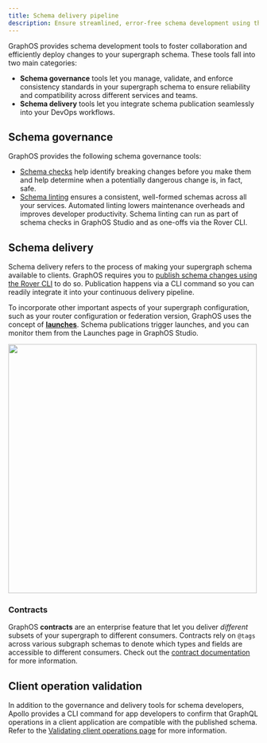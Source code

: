 ```yaml
---
title: Schema delivery pipeline
description: Ensure streamlined, error-free schema development using the GraphOS suite of schema development tools
---
```


GraphOS provides schema development tools to foster collaboration and efficiently deploy changes to your supergraph schema. These tools fall into two main categories:

- **Schema governance** tools let you manage, validate, and enforce consistency standards in your supergraph schema to ensure reliability and compatibility across different services and teams.
- **Schema delivery** tools let you integrate schema publication seamlessly into your DevOps workflows.

## Schema governance

GraphOS provides the following schema governance tools:

- [Schema checks](./schema-checks) help identify breaking changes before you make them and help determine when a potentially dangerous change is, in fact, safe.
- [Schema linting](./schema-linter) ensures a consistent, well-formed schemas across all your services. Automated linting lowers maintenance overheads and improves developer productivity. Schema linting can run as part of schema checks in GraphOS Studio and as one-offs via the Rover CLI.

## Schema delivery

Schema delivery refers to the process of making your supergraph schema available to clients. GraphOS requires you to [publish schema changes using the Rover CLI](./publication) to do so. Publication happens via a CLI command so you can readily integrate it into your continuous delivery pipeline.

To incorporate other important aspects of your supergraph configuration, such as your router configuration or federation version, GraphOS uses the concept of [**launches**](./launches). Schema publications trigger launches, and you can monitor them from the Launches page in GraphOS Studio.

<img className="screenshot" src="../img/launches-page.jpg" width="500" />

### Contracts

GraphOS **contracts** are an enterprise feature that let you deliver _different_ subsets of your supergraph to different consumers. Contracts rely on `@tags` across various subgraph schemas to denote which types and fields are accessible to different consumers. Check out the [contract documentation](./contracts) for more information.

## Client operation validation

In addition to the governance and delivery tools for schema developers, Apollo provides a CLI command for app developers to confirm that GraphQL operations in a client application are compatible with the published schema. Refer to the [Validating client operations page](/rover/validating-client-operations) for more information.
